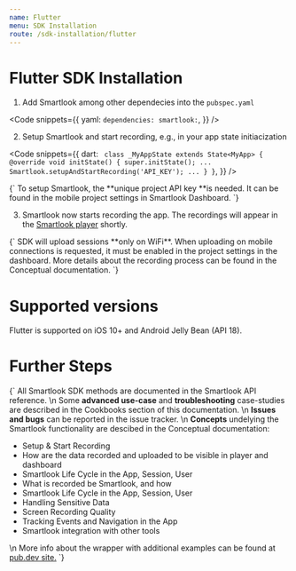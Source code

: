 ```yaml
---
name: Flutter
menu: SDK Installation
route: /sdk-installation/flutter
---
```



# Flutter SDK Installation


1. Add Smartlook among other dependecies into the `pubspec.yaml`

<Code
  snippets={{
    yaml: `
dependencies:
  smartlook:
`,
  }}
/>

2. Setup Smartlook and start recording, e.g., in your app state initiacization

<Code
  snippets={{
    dart: `
class _MyAppState extends State<MyApp> {
	@override
	void initState() {
		super.initState();
		...
		Smartlook.setupAndStartRecording('API_KEY');
		...
	  }
}`,
  }}
/>

<TextBlock kind="important">
{`
To setup Smartlook, the **unique project API key **is needed. It can be found in the mobile project settings in <Link to="https://app.smartlook.com/settings/projects">Smartlook Dashboard</Link>.
`}
</TextBlock>

3. Smartlook now starts recording the app. The recordings will appear in the [Smartlook player](https://app.smartlook.com/) shortly.  

<TextBlock kind="important">
{`
SDK will upload sessions **only on WiFi**. When uploading on mobile connections is requested, it must be enabled in the project settings in the dashboard. More details about the recording process can be found in the <Link to="/conceptual/when-the-recordings-appear-in-dashboard">Conceptual documentation</Link>.
`}
</TextBlock>

# Supported versions

Flutter is supported on iOS 10+ and Android Jelly Bean (API 18).

# Further Steps

<TextBlock>{`
All Smartlook SDK methods are documented in the <Link to="/api_reference" platform="flutter">Smartlook API reference</Link>.
\n
Some **advanced use-case** and **troubleshooting** case-studies are described in the Cookbooks section of this documentation.
\n
**Issues and bugs** can be reported in the <Link to="https://github.com/smartlook/smartlook-mobile-issue-tracker">issue tracker</Link>.
\n
**Concepts** undelying the Smartlook functionality are descibed in the Conceptual documentation:
* <Link to="/conceptual/setup-and-start-recording" platform="flutter">Setup & Start Recording</Link>
* <Link to="/conceptual/when-the-recordings-appear-in-dashboard" platform="flutter">How are the data recorded and uploaded to be visible in player and dashboard</Link>
* <Link to="/conceptual/life-cycle-session-user" platform="flutter">Smartlook Life Cycle in the App, Session, User</Link>
* <Link to="/conceptual/what-and-how-is-recorded" platform="flutter">What is recorded be Smartlook, and how</Link>
* <Link to="/conceptual/life-cycle-session-user" platform="flutter">Smartlook Life Cycle in the App, Session, User</Link>
* <Link to="/conceptual/handling-sensitive-data" platform="flutter">Handling Sensitive Data</Link>
* <Link to="/conceptual/screen-recording-quality" platform="flutter">Screen Recording Quality</Link>
* Tracking <Link to="/conceptual/event-tracking" platform="flutter">Events</Link> and <Link to="/conceptual/recording-navigation" platform="flutter">Navigation</Link> in the App
* <Link to="/conceptual/integrating-with-other-tools" platform="flutter">Smartlook integration with other tools</Link>
\n
More info about the wrapper with additional examples can be found at [pub.dev site.](https://pub.dev/packages/smartlook#-readme-tab-)
`}</TextBlock>